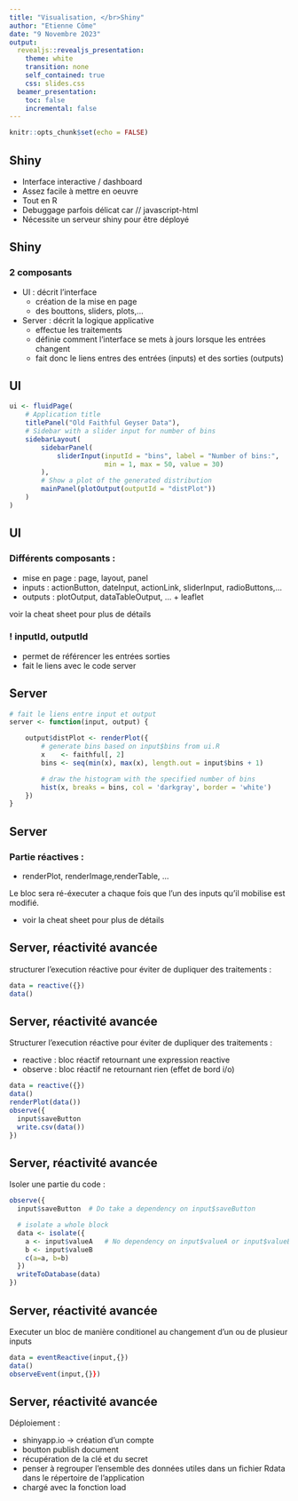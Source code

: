 ```yaml
---
title: "Visualisation, </br>Shiny"
author: "Etienne Côme"
date: "9 Novembre 2023"
output:
  revealjs::revealjs_presentation:
    theme: white
    transition: none
    self_contained: true
    css: slides.css
  beamer_presentation:
    toc: false
    incremental: false
---
```


```r
knitr::opts_chunk$set(echo = FALSE)
```


## Shiny
<link href="https://fonts.googleapis.com/css?family=Armata&display=swap" rel="stylesheet">

- Interface interactive / dashboard 
- Assez facile à mettre en oeuvre
- Tout en R
- Debuggage parfois délicat car // javascript-html
- Nécessite un serveur shiny pour être déployé 


## Shiny
### 2 composants

- <span class="green">UI : décrit l'interface</span>
  - création de la mise en page
  - des bouttons, sliders, plots,... 
- <span class="red">Server : décrit la logique applicative </span>
  - effectue les traitements 
  - définie comment l'interface se mets à jours lorsque les entrées changent
  - fait donc le liens entres des entrées (inputs) et des sorties (outputs)

## <span class="green">UI</span>

```r
ui <- fluidPage(
    # Application title
    titlePanel("Old Faithful Geyser Data"),
    # Sidebar with a slider input for number of bins 
    sidebarLayout(
        sidebarPanel(
            sliderInput(inputId = "bins", label = "Number of bins:", 
                        min = 1, max = 50, value = 30)
        ),
        # Show a plot of the generated distribution
        mainPanel(plotOutput(outputId = "distPlot"))
    )
)
```

## <span class="green">UI</span>


### Différents composants :

- mise en page : page, layout, panel
- inputs : actionButton, dateInput, actionLink, sliderInput, radioButtons,...
- outputs : plotOutput, dataTableOutput, ... + leaflet

voir la cheat sheet pour plus de détails

### ! inputId, outputId
- permet de référencer les entrées sorties
- fait le liens avec le code server

## <span class="red">Server</span>
```r
# fait le liens entre input et output
server <- function(input, output) {

    output$distPlot <- renderPlot({
        # generate bins based on input$bins from ui.R
        x    <- faithful[, 2]
        bins <- seq(min(x), max(x), length.out = input$bins + 1)

        # draw the histogram with the specified number of bins
        hist(x, breaks = bins, col = 'darkgray', border = 'white')
    })
}
```

## <span class="red">Server</span>

### Partie réactives :
- renderPlot, renderImage,renderTable, ...

Le bloc sera ré-éxecuter a chaque fois que l'un des inputs qu'il mobilise est modifié.

+ voir la cheat sheet pour plus de détails


## <span class="red">Server, réactivité avancée</span>
structurer l'execution réactive pour éviter de dupliquer des traitements :
```r
data = reactive({})
data()
```

## <span class="red">Server, réactivité avancée</span>
Structurer l'execution réactive pour éviter de dupliquer des traitements :

- reactive : bloc réactif retournant une expression reactive
- observe : bloc réactif ne retournant rien (effet de bord i/o)

```r
data = reactive({})
data()
renderPlot(data())
observe({
  input$saveButton 
  write.csv(data())  
})
```

## <span class="red">Server, réactivité avancée</span>
Isoler une partie du code :
```r
observe({
  input$saveButton  # Do take a dependency on input$saveButton

  # isolate a whole block
  data <- isolate({
    a <- input$valueA   # No dependency on input$valueA or input$valueB
    b <- input$valueB
    c(a=a, b=b)
  })
  writeToDatabase(data)
})
```


## <span class="red">Server, réactivité avancée</span>
Executer un bloc de manière conditionel au changement d'un ou de plusieur inputs
```r
data = eventReactive(input,{})
data()
observeEvent(input,{}})
```


## <span class="red">Server, réactivité avancée</span>
Déploiement :

- shinyapp.io -> création d'un compte
- boutton publish document
- récupération de la clé et du secret
- penser à regrouper l'ensemble des données utiles dans un fichier Rdata dans le répertoire de l'application
- chargé avec la fonction load

